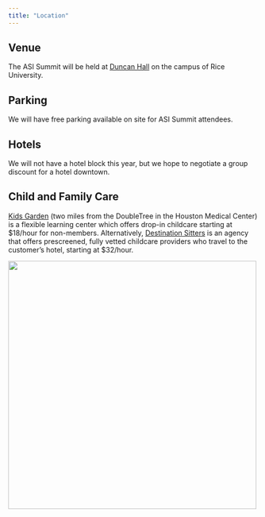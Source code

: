 ```yaml
---
title: "Location"
---
```


## Venue

The ASI Summit will be held at [Duncan Hall](https://maps.app.goo.gl/wSc3XZSS5vgfiXdM9){target="_blank"} on the campus of Rice University.

## Parking

We will have free parking available on site for ASI Summit attendees.

## Hotels

We will not have a hotel block this year, but we hope to negotiate a group discount for a hotel downtown.

## Child and Family Care

[Kids Garden](https://kidsplaygarden.com/houston){target=_blank} (two miles from the DoubleTree in the Houston Medical Center) is a flexible learning center which offers drop-in childcare starting at $18/hour for non-members. Alternatively, [Destination Sitters](https://www.destinationsitters.com/){target=_blank} is an agency that offers prescreened, fully vetted childcare providers who travel to the customer's hotel, starting at $32/hour.

[![](../assets/rice.png){width=500 fig-align="center"}](https://sport.rice.edu/sport-analytics-major){target="_blank"}
